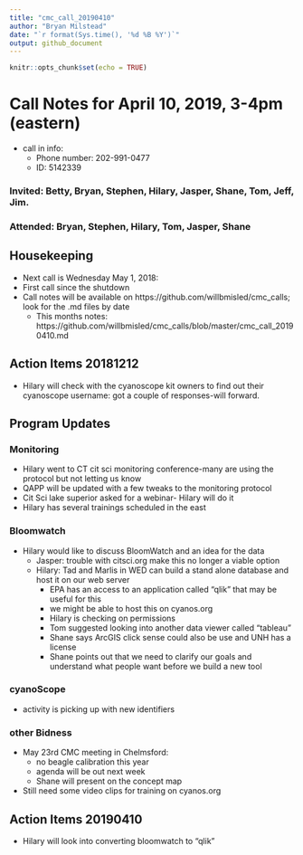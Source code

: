 ```yaml
---
title: "cmc_call_20190410"
author: "Bryan Milstead"
date: "`r format(Sys.time(), '%d %B %Y')`"
output: github_document
---
```


```r
knitr::opts_chunk$set(echo = TRUE)
```

# Call Notes for April 10, 2019, 3-4pm (eastern)
* call in info:
    * Phone number: 202-991-0477
    * ID: 5142339

### Invited: Betty, Bryan, Stephen, Hilary, Jasper, Shane, Tom, Jeff, Jim.
### Attended: Bryan, Stephen, Hilary, Tom, Jasper, Shane

## Housekeeping
* Next call is Wednesday May 1, 2018: 
* First call since the shutdown
* Call notes will be available on https://github.com/willbmisled/cmc_calls; look for the .md files by date
    - This months notes: https://github.com/willbmisled/cmc_calls/blob/master/cmc_call_20190410.md
 
## Action Items 20181212
* Hilary will check with the cyanoscope kit owners to find out their cyanoscope username:  got a couple of responses-will forward.

## Program Updates

### Monitoring
* Hilary went to CT cit sci monitoring conference-many are using the protocol but not letting us know
* QAPP will be updated with a few tweaks to the monitoring protocol
* Cit Sci lake superior asked for a webinar- Hilary will do it
* Hilary has several trainings scheduled in the east

### Bloomwatch
* Hilary would like to discuss BloomWatch and an idea for the data
    * Jasper: trouble with citsci.org make this no longer a viable option
    * Hilary:  Tad and Marlis in WED can build a stand alone database and host it on our web server
      * EPA has an access to an application called "qlik" that may be useful for this
      * we might be able to host this on cyanos.org
      * Hilary is checking on permissions
      * Tom suggested looking into another data viewer called "tableau"
      * Shane says ArcGIS click sense could also be use and UNH has a license
      * Shane points out that we need to clarify our goals and understand what people want before we build a new tool
    
### cyanoScope
* activity is picking up with new identifiers

### other Bidness
* May 23rd CMC meeting in Chelmsford: 
    * no beagle calibration this year
    * agenda will be out next week 
    * Shane will present on the concept map
* Still need some video clips for training on cyanos.org

## Action Items 20190410
* Hilary will look into converting bloomwatch to "qlik"






